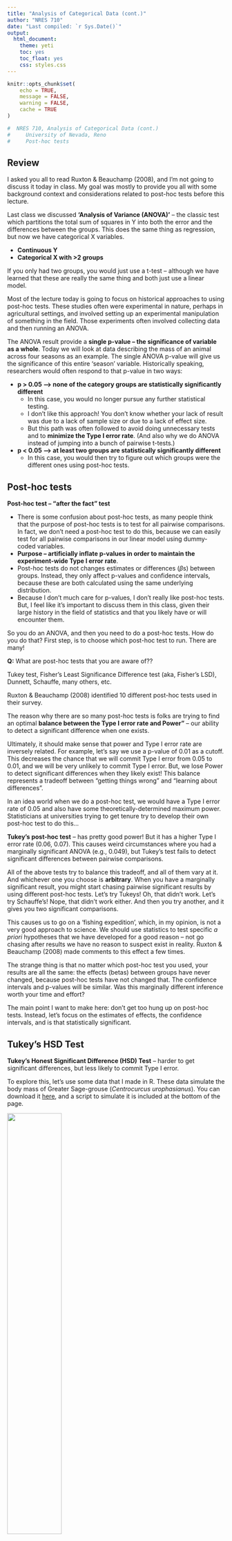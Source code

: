 ```yaml
---
title: "Analysis of Categorical Data (cont.)"
author: "NRES 710"
date: "Last compiled: `r Sys.Date()`"
output: 
  html_document: 
    theme: yeti
    toc: yes
    toc_float: yes
    css: styles.css
---
```


```r

knitr::opts_chunk$set(
	echo = TRUE,
	message = FALSE,
	warning = FALSE,
	cache = TRUE
)
```

```r

#  NRES 710, Analysis of Categorical Data (cont.)
#     University of Nevada, Reno
#     Post-hoc tests

```

## Review

I asked you all to read Ruxton & Beauchamp (2008), and I'm not going to discuss it today in class. My goal was mostly to provide you all with some background context and considerations related to post-hoc tests before this lecture.

Last class we discussed **'Analysis of Variance (ANOVA)'** -- the classic test which partitions the total sum of squares in Y into both the error and the differences between the groups. This does the same thing as regression, but now we have categorical X variables.

- **Continuous Y**
- **Categorical X with >2 groups**

If you only had two groups, you would just use a t-test -- although we have learned that these are really the same thing and both just use a linear model.

Most of the lecture today is going to focus on historical approaches to using post-hoc tests. These studies often were experimental in nature, perhaps in agricultural settings, and involved setting up an experimental manipulation of something in the field. Those experiments often involved collecting data and then running an ANOVA.

The ANOVA result provide a **single p-value -- the significance of variable as a whole**. Today we will look at data describing the mass of an animal across four seasons as an example. The single ANOVA p-value will give us the significance of this entire 'season' variable. Historically speaking, researchers would often respond to that p-value in two ways:

- **p > 0.05 --> none of the category groups are statistically significantly different**
  - In this case, you would no longer pursue any further statistical testing.
  - I don't like this approach! You don't know whether your lack of result was due to a lack of sample size or due to a lack of effect size.
  - But this path was often followed to avoid doing unnecessary tests and to **minimize the Type I error rate**. (And also why we do ANOVA instead of jumping into a bunch of pairwise t-tests.)
- **p < 0.05 --> at least two groups are statistically significantly different**
  - In this case, you would then try to figure out which groups were the different ones using post-hoc tests.
  
## Post-hoc tests
  
**Post-hoc test -- "after the fact" test**

- There is some confusion about post-hoc tests, as many people think that the purpose of post-hoc tests is to test for all pairwise comparisons. In fact, we don't need a post-hoc test to do this, because we can easily test for all pairwise comparisons in our linear model using dummy-coded variables.
- **Purpose -- artificially inflate p-values in order to maintain the experiment-wide Type I error rate**.
- Post-hoc tests do not changes estimates or differences ($\beta$s) between groups. Instead, they only affect p-values and confidence intervals, because these are both calculated using the same underlying distribution.
- Because I don't much care for p-values, I don't really like post-hoc tests. But, I feel like it's important to discuss them in this class, given their large history in the field of statistics and that you likely have or will encounter them.

So you do an ANOVA, and then you need to do a post-hoc tests. How do you do that? First step, is to choose which post-hoc test to run. There are many!

**Q:** What are post-hoc tests that you are aware of??

Tukey test, Fisher's Least Significance Difference test (aka, Fisher's LSD), Dunnett, Schauffe, many others, etc.

Ruxton & Beauchamp (2008) identified 10 different post-hoc tests used in their survey.

The reason why there are so many post-hoc tests is folks are trying to find an optimal **balance between the Type I error rate and Power"** -- our ability to detect a significant difference when one exists.

Ultimately, it should make sense that power and Type I error rate are inversely related. For example, let's say we use a p-value of 0.01 as a cutoff. This decreases the chance that we will commit Type I error from 0.05 to 0.01, and we will be very unlikely to commit Type I error. But, we lose Power to detect significant differences when they likely exist! This balance represents a tradeoff between "getting things wrong" and "learning about differences".

In an idea world when we do a post-hoc test, we would have a Type I error rate of 0.05 and also have some theoretically-determined maximum power. Statisticians at universities trying to get tenure try to develop their own post-hoc test to do this...

**Tukey's post-hoc test** -- has pretty good power! But it has a higher Type I error rate (0.06, 0.07). This causes weird circumstances where you had a marginally significant ANOVA (e.g., 0.049), but Tukey's test fails to detect significant differences between pairwise comparisons.

All of the above tests try to balance this tradeoff, and all of them vary at it. And whichever one you choose is **arbitrary**. When you have a marginally significant result, you might start chasing pairwise significant results by using different post-hoc tests. Let's try Tukeys! Oh, that didn't work. Let's try Schauffe's! Nope, that didn't work either. And then you try another, and it gives you two significant comparisons.

This causes us to go on a 'fishing expedition', which, in my opinion, is not a very good approach to science. We should use statistics to test specific *a priori* hypotheses that we have developed for a good reason -- not go chasing after results we have no reason to suspect exist in reality. Ruxton & Beauchamp (2008) made comments to this effect a few times.

The strange thing is that no matter which post-hoc test you used, your results are all the same: the effects (betas) between groups have never changed, because post-hoc tests have not changed that. The confidence intervals and p-values will be similar. Was this marginally different inference worth your time and effort?

The main point I want to make here: don't get too hung up on post-hoc tests. Instead, let's focus on the estimates of effects, the confidence intervals, and is that statistically significant.

## Tukey's HSD Test

**Tukey's Honest Significant Difference (HSD) Test** -- harder to get significant differences, but less likely to commit Type I error.

To explore this, let's use some data that I made in R. These data simulate the body mass of Greater Sage-grouse (*Centrocurcus urophasianus*). You can download it [here](lecture_10_seasons.csv), and a script to simulate it is included at the bottom of the page.

![](pic_grouse.png){width=50%}

Picture: Bert Filemyr

Let's take a look at it now.

```r
# Load and examine the data
datum <- read.csv("lecture_10_seasons.csv")
head(datum)

```
**Y-variable -- mass**

**X-variable -- season (4 groups)**

The data have the mass of animals measured in four different season: spring, summer, fall, and winter. We have a categorical X-variable "Season", and also dummy-coded variables for each of the individual seasons.

### The number of comparisons

Our goal is to estimate if mass of the animal is different between the seasons. How many comparisons might we need to make?

Here's a trick to do it!

Fall
Spring
Summer
Winter

1) Draw a line connecting all the neighbors.
2) Draw a line connecting all the two-neighbors away.
3) Draw a line connecting all the three-neighbors away.
4) Etc.
5) Then add up all the lines!

In this case, we might have to do **6 pairwise comparisons**.

### Linear model

Let's write out our linear model:

**$Mass = \beta_0 + \beta_1 Spring + \beta_2 Summer + \beta_3 Winter + \epsilon \sim N(0, \sigma)$**

**Review each of the betas**

- \beta_0 -- average mass in the fall
- \beta_1 -- difference in mass between spring and fall
- \beta_2 -- difference in mass between summer and fall
- \beta_3 -- difference in mass between winter and fall
- If we want to know other differences, we have to change the references and re-run.

What are the 'true' values?

- **$\beta_0$ = 4.6**
- **$\beta_1$ = $\beta_2$ = -0.6**
- **$\beta_3$ = -0.05**

### Analysis in R

Let's analyze these data in R:

```r
# Plot the data
datum$Season <- factor(datum$Season)
plot(Mass ~ Season, data = datum)

# Fit a linear model
results <- lm(Mass ~ Season, data = datum)
summary(results)

```

Because we only have one variable ('Season'), the p-value in the bottom right is the same as the p-value we would get running an ANOVA. This gives us the significance of the season variable as a whole: it tells us that at least two groups within this variale are different from each other.

When we examining the significance of effects within the model, we can see that mass in the Spring is different from Fall and that mass in the Summer is different from Fall.

**Trick question:** Is Winter different from Fall?

Yes, it is! We simulated it to have an effect of -0.05. However, we are not able to detect that effect with this statistical analysis. We need to be careful to not distinguish biological from statistical significance. We know that Winter is different from Fall, we made the data.

**Q:** If we wanted to be sure to detect this, what would we have to do? Increase our sample size.

Betas are all pretty close to truth.

**Q:** How would we test for the difference between Spring and Summer?

Change the reference.

```r
# Fit a linear model
results2 <- lm(Mass ~ relevel(Season, ref="Summer"), data = datum)
summary(results2)

```

Now we can see other differences: summer and spring, summer and winter.

We just have to re-run this one more time to get the final comparison that we need.

### Tukey's HSD

Let's start by examining the help file for 'TukeyHSD()'.

```r
# Help file
help(TukeyHSD)

# Tukey requires an ANOVA output
results3 <- aov(Mass ~ Season, data = datum) # or
results3 <- aov(results)
summary(results3)

# This analysis is so simple that it doesn't even have a summary file. Run it directly.
TukeyHSD(results3)

```

Let's compare that to our original 'lm()' results:
```r
summary(results)

```

- The difference between spring and fall is: -0.57
- The difference between summer and fall is: -0.59
- Point being: Tukey's HSD does not change the betas!

The 'diff' is the difference between the groups. The first columns tells us those exact differences: e.g., "Spring - Fall".

We can use the 'lwr' and 'upr' to calculate 95% CI, as we have done before.

Let's look at the p-values.

- Winter-to-Fall was 0.358, but Tukey's says it is 0.79.
- Etc.

Tukey's causes **p-values get larger**.

Let's look at confidence intervals:

```r
TukeyHSD(results3)
confint(results)

```

Compare Spring-Fall from both outputs.

```r
# Spring to Fall
(-0.63274618 - -0.5149456)/2 # LM
(-0.65152888 - -0.49616295)/2 #Tukey

```

Tukey causes **confidence intervals to become wider**.

**Takehome:** Both the p-values and confidence intervals have become artificially inflated.

### Cautionary tale

Sometimes people take a categorical variable and they turn it into a continuous variable. This can be dangerous! Take a look:

```r
# Look at the second to last column
head(datum)

```

They then run a model with that as the predictor variable.

```r
# Run a 'lm()' with that
results4 <- lm(Mass ~ SeasonN, data = datum)
summary(results4)

```

Season is significant! They write that in their paper and send it in for publication and they are done. 

But they made a lot of errors here. 

- First, they focused too much on p-values.
- If they would have been thinking about effects between groups (betas), they might have realized the issue.

**Q:** What did R do?

It ran a regression with two continuous variables, X as a continuous variable. This assumes there is a linear relationship between 1, 2, 3, 4 and mass. That might be valid... but it isn't!

```r
# Scatterplot
plot(Mass ~ SeasonN, data = datum)

```

**Q:** How do we know it ran it as a regression?

It only gave us a single beta, and it only used 1 degree of freedom (should have been 3).

A post-hoc test... won't work:

```r
# Scatterplot
#TukeyHSD(aov(results4)) # doesn't work!
# Error in `TukeyHSD.aov()`:
# ! no factors in the fitted model



```

R is trying to tell us that 'Season' is not a number -- it is a 'factor'.

**factor -- a categorical X-variable**

**covariate -- a continuous X-variable in a statistical model**

Two terms we should be aware of.

## Summary

We need to know that there are these things called 'post-hoc tests'.

They try to maintain the 'experiment-wide error rate' (0.05 Type 1 error rate), and are still used a lot, particularly in classic agricultural or fisheries journals if you have done a manipulative experiment.

As you build more complicated models that have more complicated models (with both categorical and continuous variables), post-hoc tests won't work.

Bonferonni corrections (basic math) can be used if absolutely necessary.

<br>

## Truth

Here is code to simulate the data we analyzed in this lecture.

```r
####################### 'Truth' ######################## 
### Lecture 10: code to simulate data for post-hoc tests 

# Set the seed for reproducibility
set.seed(123)

# Simulate X-variable
n <- 80
x <- factor(c(rep("Spring", n/4), rep("Summer", n/4), rep("Winter", n/4), rep("Fall", n/4)))

# Season as a numeric
SeasonN <- as.numeric(factor(x, levels = c("Fall", "Winter", "Spring", "Summer")))

# Simulate error
error <- rnorm(n, mean = 0, sd = 0.1)

# Create dummy-coded variables
dummy <- model.matrix(~ x - 1)
colnames(dummy) <- c("Fall", "Spring", "Summer", "Winter")

# Create the dataframe
datum <- data.frame(Season = x, error = error, dummy, SeasonN)

# Calculate Y-variable
y <- 4.6 - (0.6 * datum$Spring) - (0.6 * datum$Summer) - (0.05 * datum$Winter) + error

# Create dataframe
datum <- cbind(datum, Mass = y)

# Save the CSV file
write.csv(datum, "lecture_10_seasons.csv", row.names = FALSE)
```

[--go to next lecture--](lecture_11.html)
